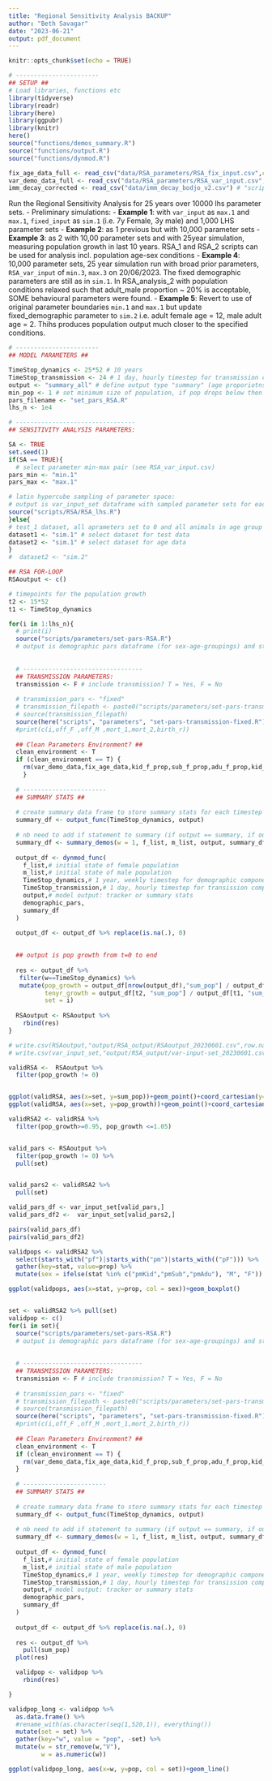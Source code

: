```yaml
---
title: "Regional Sensitivity Analysis BACKUP"
author: "Beth Savagar"
date: "2023-06-21"
output: pdf_document
---
```


```r
knitr::opts_chunk$set(echo = TRUE)
```

```r
# -----------------------
## SETUP ##
# Load libraries, functions etc
library(tidyverse)
library(readr)
library(here)
library(ggpubr)
library(knitr)
here()
source("functions/demos_summary.R")
source("functions/output.R")
source("functions/dynmod.R")

```

```r

fix_age_data_full <- read_csv("data/RSA_parameters/RSA_fix_input.csv",col_names=T)
var_demo_data_full <- read_csv("data/RSA_parameters/RSA_var_input.csv", col_names=T)
imm_decay_corrected <- read_csv("data/imm_decay_bodjo_v2.csv") # "scripts/demographic-data/mat-imm-decay.R" for workings
```

Run the Regional Sensitivity Analysis for 25 years over 10000 lhs parameter sets. 
- Preliminary simulations:
  - **Example 1**: with `var_input` as `max.1` and `max.1`, `fixed_input` as `sim.1` (i.e. 7y Female, 3y male) and 1,000 LHS parameter sets
  - **Example 2**: as 1 previous but with 10,000 parameter sets
  - **Example 3**: as 2 with 10,00 parameter sets and with 25year simulation, measuring population growth in last 10 years. RSA_1 and RSA_2 scripts can be used for analysis incl. population age-sex conditions
  - **Example 4**: 10,000 parameter sets, 25 year simulation run with broad prior parameters, `RSA_var_input` of `min.3`, `max.3` on 20/06/2023. The fixed demographic parameters are still as in `sim.1`. In RSA_analysis_2 with population conditions relaxed such that adult_male proportion ~ 20% is acceptable, SOME behavioural parameters were found. 
  - **Example 5**: Revert to use of original parameter boundaries `min.1` and `max.1` but update fixed_demographic parameter to `sim.2` i.e. adult female age = 12, male adult age = 2. Thihs produces population output much closer to the specified conditions.

```r

# -----------------------
## MODEL PARAMETERS ##

TimeStop_dynamics <- 25*52 # 10 years
TimeStop_transmission <- 24 # 1 day, hourly timestep for transmission component
output <- "summary_all" # define output type "summary" (age proporiotns), "summary_all" (age-sex proportions) or "count"
min_pop <- 1 # set minimum size of population, if pop drops below then set to 0
pars_filename <- "set_pars_RSA.R"
lhs_n <- 1e4

# ---------------------------------
## SENSITIVITY ANALYSIS PARAMETERS:

SA <- TRUE
set.seed(1)
if(SA == TRUE){
  # select parameter min-max pair (see RSA_var_input.csv)
pars_min <- "min.1"
pars_max <- "max.1"

# latin hypercube sampling of parameter space:
# output is var_input_set dataframe with sampled parameter sets for each variable input (demographic) parameter
source("scripts/RSA/RSA_lhs.R")
}else{
# test_1 dataset, all aprameters set to 0 and all animals in age group 1 (susceptible)
dataset1 <- "sim.1" # select dataset for test data
dataset2 <- "sim.1" # select dataset for age data
}
#  dataset2 <- "sim.2"

```

```r


## RSA FOR-LOOP
RSAoutput <- c()

# timepoints for the population growth
t2 <- 15*52
t1 <- TimeStop_dynamics

for(i in 1:lhs_n){
  # print(i)
  source("scripts/parameters/set-pars-RSA.R")
  # output is demographic pars dataframe (for sex-age-groupings) and starting population m_list, f_list
  
  
  # ---------------------------------
  ## TRANSMISSION PARAMETERS:
  transmission <- F # include transmission? T = Yes, F = No
  
  # transmission_pars <- "fixed"
  # transmission_filepath <- paste0("scripts/parameters/set-pars-transmission-",transmission_pars,".R")
  # source(transmission_filepath)
  source(here("scripts", "parameters", "set-pars-transmission-fixed.R"))
  #print(c(i,off_F ,off_M ,mort_1,mort_2,birth_r))
  
  ## Clean Parameters Environment? ##
  clean_environment <- T
  if (clean_environment == T) {
    rm(var_demo_data,fix_age_data,kid_f_prop,sub_f_prop,adu_f_prop,kid_m_prop,sub_m_prop,adu_m_prop,kid_max,sub_max, max_age_F,max_age_M,fIm_init,fS_init,fE_init,fI_init,fR_init,mIm_init,mS_init,mE_init,mI_init,mR_init,off_1,off_F,off_M,mort_1,mort_2,birth_r,ppr_mort_1,ppr_mort_2)
    }
  
  # -----------------------
  ## SUMMARY STATS ##
  
  # create summary data frame to store summary stats for each timestep
  summary_df <- output_func(TimeStop_dynamics, output)
  
  # nb need to add if statement to summary (if output == summary, if output == counts)
  summary_df <- summary_demos(w = 1, f_list, m_list, output, summary_df)
  
  output_df <- dynmod_func(
    f_list,# initial state of female population
    m_list,# initial state of male population
    TimeStop_dynamics,# 1 year, weekly timestep for demographic component
    TimeStop_transmission,# 1 day, hourly timestep for transission component
    output,# model output: tracker or summary stats
    demographic_pars,
    summary_df
  )

  output_df <- output_df %>% replace(is.na(.), 0)
 
  
  ## output is pop growth from t=0 to end
  
  res <- output_df %>%
   filter(w==TimeStop_dynamics) %>%
   mutate(pop_growth = output_df[nrow(output_df),"sum_pop"] / output_df[1,"sum_pop"],
          tenyr_growth = output_df[t2, "sum_pop"] / output_df[t1, "sum_pop"],
          set = i)
  
  RSAoutput <- RSAoutput %>%
    rbind(res)
}

# write.csv(RSAoutput,"output/RSA_output/RSAoutput_20230601.csv",row.names=F)
# write.csv(var_input_set,"output/RSA_output/var-input-set_20230601.csv",row.names=F)


```


```r

validRSA <-  RSAoutput %>%
  filter(pop_growth != 0)


ggplot(validRSA, aes(x=set, y=sum_pop))+geom_point()+coord_cartesian(y=c(0,250))
ggplot(validRSA, aes(x=set, y=pop_growth))+geom_point()+coord_cartesian(y=c(0,2.5))

validRSA2 <- validRSA %>%
  filter(pop_growth>=0.95, pop_growth <=1.05)


valid_pars <- RSAoutput %>%
  filter(pop_growth != 0) %>%
  pull(set)


valid_pars2 <- validRSA2 %>%
  pull(set)

valid_pars_df <- var_input_set[valid_pars,]
valid_pars_df2 <-  var_input_set[valid_pars2,]

pairs(valid_pars_df)
pairs(valid_pars_df2)
```


```r

validpops <- validRSA2 %>% 
  select(starts_with("pf")|starts_with("pm")|starts_with(("pF"))) %>%
  gather(key=stat, value=prop) %>%
  mutate(sex = ifelse(stat %in% c("pmKid","pmSub","pmAdu"), "M", "F"))

ggplot(validpops, aes(x=stat, y=prop, col = sex))+geom_boxplot()



```
```r

set <- validRSA2 %>% pull(set)
validpop <- c()
for(i in set){
  source("scripts/parameters/set-pars-RSA.R")
  # output is demographic pars dataframe (for sex-age-groupings) and starting population m_list, f_list
  
  
  # ---------------------------------
  ## TRANSMISSION PARAMETERS:
  transmission <- F # include transmission? T = Yes, F = No
  
  # transmission_pars <- "fixed"
  # transmission_filepath <- paste0("scripts/parameters/set-pars-transmission-",transmission_pars,".R")
  # source(transmission_filepath)
  source(here("scripts", "parameters", "set-pars-transmission-fixed.R"))
  #print(c(i,off_F ,off_M ,mort_1,mort_2,birth_r))
  
  ## Clean Parameters Environment? ##
  clean_environment <- T
  if (clean_environment == T) {
    rm(var_demo_data,fix_age_data,kid_f_prop,sub_f_prop,adu_f_prop,kid_m_prop,sub_m_prop,adu_m_prop,kid_max,sub_max, max_age_F,max_age_M,fIm_init,fS_init,fE_init,fI_init,fR_init,mIm_init,mS_init,mE_init,mI_init,mR_init,off_1,off_F,off_M,mort_1,mort_2,birth_r,ppr_mort_1,ppr_mort_2)
  }
  
  # -----------------------
  ## SUMMARY STATS ##
  
  # create summary data frame to store summary stats for each timestep
  summary_df <- output_func(TimeStop_dynamics, output)
  
  # nb need to add if statement to summary (if output == summary, if output == counts)
  summary_df <- summary_demos(w = 1, f_list, m_list, output, summary_df)
  
  output_df <- dynmod_func(
    f_list,# initial state of female population
    m_list,# initial state of male population
    TimeStop_dynamics,# 1 year, weekly timestep for demographic component
    TimeStop_transmission,# 1 day, hourly timestep for transission component
    output,# model output: tracker or summary stats
    demographic_pars,
    summary_df
  )
  
  output_df <- output_df %>% replace(is.na(.), 0)
  
  res <- output_df %>%
    pull(sum_pop)
  plot(res)

  validpop <- validpop %>%
    rbind(res)

}

validpop_long <- validpop %>% 
  as.data.frame() %>%
  #rename_with(as.character(seq(1,520,1)), everything())
  mutate(set = set) %>% 
  gather(key="w", value = "pop", -set) %>%
  mutate(w = str_remove(w,"V"), 
         w = as.numeric(w))

ggplot(validpop_long, aes(x=w, y=pop, col = set))+geom_line()


```